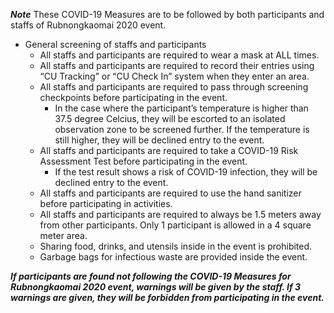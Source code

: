 **_Note_**    These COVID-19 Measures are to be followed by both participants and staffs of Rubnongkaomai 2020 event.

+ General screening of staffs and participants
  * All staffs and participants are required to wear a mask at ALL times.
  * All staffs and participants are required to record their entries using “CU Tracking” or “CU Check In” system when they enter an area.
  * All staffs and participants are required to pass through screening checkpoints before participating in the event.
    - In the case where the participant’s temperature is higher than 37.5 degree Celcius, they will be escorted to an isolated observation zone to be screened further. If the temperature is still higher, they will be declined entry to the event.
  * All staffs and participants are required to take a COVID-19 Risk Assessment Test before participating in the event.
    - If the test result shows a risk of COVID-19 infection, they will be declined entry to the event.
  * All staffs and participants are required to use the hand sanitizer before participating in activities.
  * All staffs and participants are required to always be 1.5 meters away from other participants. Only 1 participant is allowed in a 4 square meter area.
  * Sharing food, drinks, and utensils inside in the event is prohibited.
  * Garbage bags for infectious waste are provided inside the event.

***If participants are found not following the COVID-19 Measures for Rubnongkaomai 2020 event, warnings will be given by the staff. If 3 warnings are given, they will be forbidden from participating in the event.***
